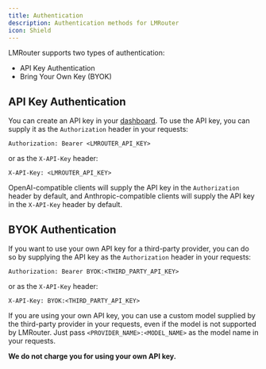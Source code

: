 ```yaml
---
title: Authentication
description: Authentication methods for LMRouter
icon: Shield
---
```


LMRouter supports two types of authentication:

* API Key Authentication
* Bring Your Own Key (BYOK)

## API Key Authentication

You can create an API key in your [dashboard](https://lmrouter.com/dashboard/api-keys). To use the API key, you can supply it as the `Authorization` header in your requests:

```
Authorization: Bearer <LMROUTER_API_KEY>
```

or as the `X-API-Key` header:

```
X-API-Key: <LMROUTER_API_KEY>
```

OpenAI-compatible clients will supply the API key in the `Authorization` header by default, and Anthropic-compatible clients will supply the API key in the `X-API-Key` header by default.

## BYOK Authentication

If you want to use your own API key for a third-party provider, you can do so by supplying the API key as the `Authorization` header in your requests:

```
Authorization: Bearer BYOK:<THIRD_PARTY_API_KEY>
```

or as the `X-API-Key` header:

```
X-API-Key: BYOK:<THIRD_PARTY_API_KEY>
```

If you are using your own API key, you can use a custom model supplied by the third-party provider in your requests, even if the model is not supported by LMRouter. Just pass `<PROVIDER_NAME>:<MODEL_NAME>` as the model name in your requests.

**We do not charge you for using your own API key.**
